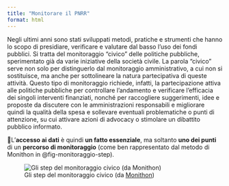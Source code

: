 ```yaml
---
title: "Monitorare il PNRR"
format: html
---
```


Negli ultimi anni sono stati sviluppati metodi, pratiche e strumenti che hanno lo scopo di presidiare, verificare e valutare dal basso l’uso dei fondi pubblici. Si tratta del monitoraggio “civico” delle politiche pubbliche, sperimentato già da varie iniziative della società civile. La parola “civico” serve non solo per distinguerlo dal monitoraggio amministrativo, a cui non si sostituisce, ma anche per sottolineare la natura partecipativa di queste attività. Questo tipo di monitoraggio richiede, infatti, la partecipazione attiva alle politiche pubbliche per controllare l’andamento e verificare l’efficacia dei singoli interventi finanziati, nonché per raccogliere suggerimenti, idee e proposte da discutere con le amministrazioni responsabili e migliorare quindi la qualità della spesa e sollevare eventuali problematiche o punti di attenzione, su cui attivare azioni di advocacy o stimolare un dibattito pubblico informato.

📍L'**accesso ai dati** è quindi **un fatto essenziale**, ma soltanto **uno dei punti** di un **percorso di monitoraggio** (come ben rappresentato dal metodo di Monithon in @fig-monitoraggio-step).

![Gli step del monitoraggio civico (da [Monithon](https://www.monithon.eu/crea-un-report-di-monitoraggio-civico/))](images/Percorso-per-Crea-un-report-BLACK2-thin-1.png){fig-alt="Gli step per la creazione di un report di monitoraggio" #fig-monitoraggio-step}
